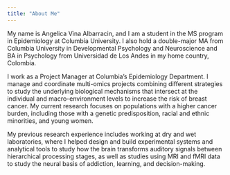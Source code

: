 ```yaml
---
title: "About Me"
---
```




My name is Angelica Vina Albarracin, and I am a student in the MS program in Epidemiology at Columbia University. I also hold a double-major MA from Columbia University in Developmental Psychology and Neuroscience and BA in Psychology from Universidad de Los Andes in my home country, Colombia.

I work as a Project Manager at Columbia's Epidemiology Department. I manage and coordinate multi-omics projects combining different strategies to study the underlying biological mechanisms that intersect at the individual and macro-environment levels to increase the risk of breast cancer. My current research focuses on populations with a higher cancer burden, including those with a genetic predisposition, racial and ethnic minorities, and young women.

My previous research experience includes working at dry and wet laboratories, where I helped design and build experimental systems and analytical tools to study how the brain transforms auditory signals between hierarchical processing stages, as well as studies using MRI and fMRI data to study the neural basis of addiction, learning, and decision-making.

